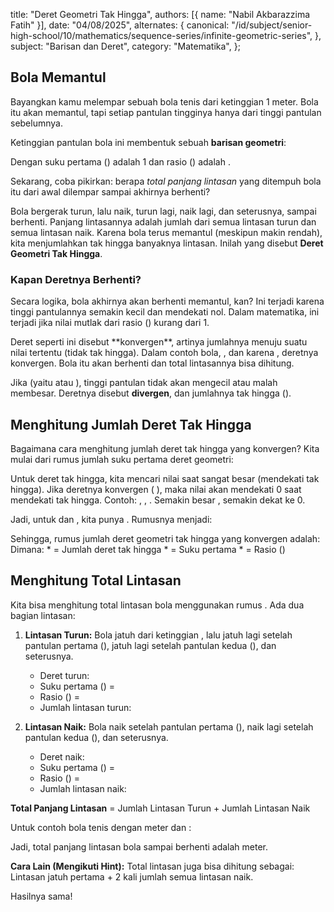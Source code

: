   title: "Deret Geometri Tak Hingga",
  authors: [{ name: "Nabil Akbarazzima Fatih" }],
  date: "04/08/2025",
  alternates: {
    canonical:
      "/id/subject/senior-high-school/10/mathematics/sequence-series/infinite-geometric-series",
  },
  subject: "Barisan dan Deret",
  category: "Matematika",
};

## Bola Memantul

Bayangkan kamu melempar sebuah bola tenis dari ketinggian 1 meter. Bola itu akan memantul, tapi setiap pantulan tingginya hanya <InlineMath math="\frac{1}{4}" /> dari tinggi pantulan sebelumnya.

Ketinggian pantulan bola ini membentuk sebuah **barisan geometri**:

<div className="flex flex-col gap-4">
  <BlockMath math="1, \quad 1 \times \frac{1}{4}, \quad (1 \times \frac{1}{4}) \times \frac{1}{4}, \quad \dots" />
  <BlockMath math="1, \quad \frac{1}{4}, \quad \frac{1}{16}, \quad \frac{1}{64}, \quad \dots" />
</div>

Dengan suku pertama (<InlineMath math="a" />) adalah 1 dan rasio (<InlineMath math="r" />) adalah <InlineMath math="\frac{1}{4}" />.

Sekarang, coba pikirkan: berapa _total panjang lintasan_ yang ditempuh bola itu dari awal dilempar sampai akhirnya berhenti?

Bola bergerak turun, lalu naik, turun lagi, naik lagi, dan seterusnya, sampai berhenti. Panjang lintasannya adalah jumlah dari semua lintasan turun dan semua lintasan naik. Karena bola terus memantul (meskipun makin rendah), kita menjumlahkan tak hingga banyaknya lintasan. Inilah yang disebut **Deret Geometri Tak Hingga**.

### Kapan Deretnya Berhenti?

Secara logika, bola akhirnya akan berhenti memantul, kan? Ini terjadi karena tinggi pantulannya semakin kecil dan mendekati nol. Dalam matematika, ini terjadi jika nilai mutlak dari rasio (<InlineMath math="r" />) kurang dari 1.

<BlockMath math="|r| < 1 \quad \text{atau} \quad -1 < r < 1" />
Deret seperti ini disebut **konvergen**, artinya jumlahnya menuju suatu nilai tertentu
(tidak tak hingga). Dalam contoh bola, <InlineMath math="r = \frac{1}{4}" />,
dan karena <InlineMath math="-1 < \frac{1}{4} < 1" />, deretnya konvergen. Bola itu
akan berhenti dan total lintasannya bisa dihitung.

Jika <InlineMath math="|r| \ge 1" /> (yaitu <InlineMath math="r \ge 1" /> atau <InlineMath math="r \le -1" />), tinggi pantulan tidak akan mengecil atau malah membesar. Deretnya disebut **divergen**, dan jumlahnya tak hingga (<InlineMath math="\pm \infty" />).

## Menghitung Jumlah Deret Tak Hingga

Bagaimana cara menghitung jumlah deret tak hingga yang konvergen? Kita mulai dari rumus jumlah <InlineMath math="n" /> suku pertama deret geometri:

<BlockMath math="S_n = \frac{a(1 - r^n)}{1 - r}" />
Untuk deret tak hingga, kita mencari nilai <InlineMath math="S_n" /> saat <InlineMath math="n" /> sangat
besar (mendekati tak hingga). Jika deretnya konvergen (<InlineMath math="-1 < r < 1" />
), maka nilai <InlineMath math="r^n" /> akan mendekati 0 saat <InlineMath math="n" /> mendekati
tak hingga. Contoh: <InlineMath math="(\frac{1}{4})^2 = \frac{1}{16}" />, <InlineMath math="(\frac{1}{4})^3 = \frac{1}{64}" />
, <InlineMath math="(\frac{1}{4})^{10} \approx 0.00000095" />. Semakin besar <InlineMath math="n" />
, <InlineMath math="(\frac{1}{4})^n" /> semakin dekat ke 0.

Jadi, untuk <InlineMath math="n \to \infty" /> dan <InlineMath math="-1 < r < 1" />, kita punya <InlineMath math="r^n \to 0" />. Rumusnya menjadi:

<BlockMath math="S_\infty = \lim_{n \to \infty} S_n = \lim_{n \to \infty} \frac{a(1 - r^n)}{1 - r} = \frac{a(1 - 0)}{1 - r}" />
Sehingga, rumus jumlah deret geometri tak hingga yang konvergen adalah:
<BlockMath math="S_\infty = \frac{a}{1 - r}" />
Dimana: * <InlineMath math="S_\infty" /> = Jumlah deret tak hingga * <InlineMath math="a" /> =
Suku pertama * <InlineMath math="r" /> = Rasio (<InlineMath math="-1 < r < 1" />)

## Menghitung Total Lintasan

Kita bisa menghitung total lintasan bola menggunakan rumus <InlineMath math="S_\infty" />. Ada dua bagian lintasan:

1.  **Lintasan Turun:** Bola jatuh dari ketinggian <InlineMath math="a" />, lalu jatuh lagi setelah pantulan pertama (<InlineMath math="ar" />), jatuh lagi setelah pantulan kedua (<InlineMath math="ar^2" />), dan seterusnya.

    - Deret turun: <InlineMath math="a + ar + ar^2 + ar^3 + \dots" />
    - Suku pertama (<InlineMath math="a_d" />) = <InlineMath math="a" />
    - Rasio (<InlineMath math="r_d" />) = <InlineMath math="r" />
    - Jumlah lintasan turun: <InlineMath math="S_{\text{turun}} = \frac{a_d}{1 - r_d} = \frac{a}{1 - r}" />

2.  **Lintasan Naik:** Bola naik setelah pantulan pertama (<InlineMath math="ar" />), naik lagi setelah pantulan kedua (<InlineMath math="ar^2" />), dan seterusnya.
    - Deret naik: <InlineMath math="ar + ar^2 + ar^3 + \dots" />
    - Suku pertama (<InlineMath math="a_n" />) = <InlineMath math="ar" />
    - Rasio (<InlineMath math="r_n" />) = <InlineMath math="r" />
    - Jumlah lintasan naik: <InlineMath math="S_{\text{naik}} = \frac{a_n}{1 - r_n} = \frac{ar}{1 - r}" />

**Total Panjang Lintasan** = Jumlah Lintasan Turun + Jumlah Lintasan Naik

<div className="flex flex-col gap-4">
  <BlockMath math="\text{Total} = S_{\text{turun}} + S_{\text{naik}} = \frac{a}{1 - r} + \frac{ar}{1 - r}" />
  <BlockMath math="\text{Total} = \frac{a(1 + r)}{1 - r}" />
</div>

Untuk contoh bola tenis dengan <InlineMath math="a = 1" /> meter dan <InlineMath math="r = \frac{1}{4}" />:

<BlockMath math="\text{Total} = \frac{1(1 + \frac{1}{4})}{1 - \frac{1}{4}} = \frac{1(\frac{5}{4})}{\frac{3}{4}} = \frac{5/4}{3/4} = \frac{5}{4} \times \frac{4}{3} = \frac{5}{3}" />
Jadi, total panjang lintasan bola sampai berhenti adalah <InlineMath math="\frac{5}{3}" /> meter.

**Cara Lain (Mengikuti Hint):**
Total lintasan juga bisa dihitung sebagai: Lintasan jatuh pertama + 2 kali jumlah semua lintasan naik.

<div className="flex flex-col gap-4">
  <BlockMath math="\text{Total} = a + 2 \times S_{\text{naik}} = a + 2 \times \left( \frac{ar}{1 - r} \right)" />
  <BlockMath math="\text{Total} = 1 + 2 \times \left( \frac{1 \times \frac{1}{4}}{1 - \frac{1}{4}} \right) = 1 + 2 \times \left( \frac{1/4}{3/4} \right) = 1 + 2 \times \left( \frac{1}{3} \right) = 1 + \frac{2}{3} = \frac{5}{3}" />
</div>

Hasilnya sama!
